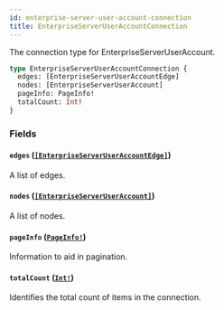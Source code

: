 ```yaml
---
id: enterprise-server-user-account-connection
title: EnterpriseServerUserAccountConnection
---
```


The connection type for EnterpriseServerUserAccount.

```graphql
type EnterpriseServerUserAccountConnection {
  edges: [EnterpriseServerUserAccountEdge]
  nodes: [EnterpriseServerUserAccount]
  pageInfo: PageInfo!
  totalCount: Int!
}
```

### Fields

#### `edges` ([`[EnterpriseServerUserAccountEdge]`](/docs/api/objects/enterprise-server-user-account-edge))

A list of edges.

#### `nodes` ([`[EnterpriseServerUserAccount]`](/docs/api/objects/enterprise-server-user-account))

A list of nodes.

#### `pageInfo` ([`PageInfo!`](/docs/api/objects/page-info))

Information to aid in pagination.

#### `totalCount` ([`Int!`](/docs/api/scalars/int))

Identifies the total count of items in the connection.
